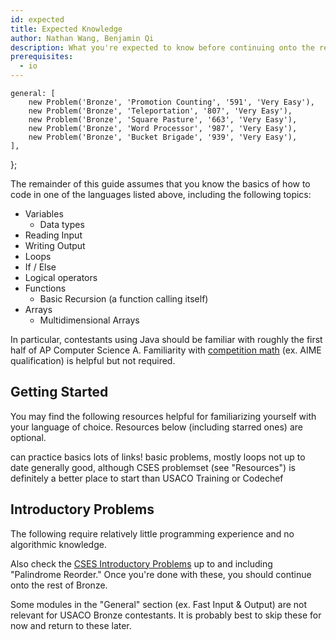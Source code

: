 ```yaml
---
id: expected
title: Expected Knowledge
author: Nathan Wang, Benjamin Qi
description: What you're expected to know before continuing onto the rest of USACO Bronze.
prerequisites:
  - io
---
```



	general: [
		new Problem('Bronze', 'Promotion Counting', '591', 'Very Easy'),
		new Problem('Bronze', 'Teleportation', '807', 'Very Easy'),
		new Problem('Bronze', 'Square Pasture', '663', 'Very Easy'),
		new Problem('Bronze', 'Word Processor', '987', 'Very Easy'),
		new Problem('Bronze', 'Bucket Brigade', '939', 'Very Easy'),
	],
};

The remainder of this guide assumes that you know the basics of how to code in one of the languages listed above, including the following topics:

- Variables
  - Data types
- Reading Input
- Writing Output
- Loops
- If / Else
- Logical operators
- Functions
  - Basic Recursion (a function calling itself)
- Arrays
  - Multidimensional Arrays

In particular, contestants using Java should be familiar with roughly the first half of AP Computer Science A. Familiarity with [competition math](https://github.com/bqi343/USACO/blob/master/Resources/Competition%20Math.md) (ex. AIME qualification) is helpful but not required.

## Getting Started

You may find the following resources helpful for familiarizing yourself with your language of choice. Resources below (including starred ones) are optional.

<Resources>
	<Resource
		source="CodeSignal"
		title="Arcade, Interview Practice"
		url="https://codesignal.com/"
		starred
	>
		can practice basics
	</Resource>
	<Resource
		source="Philippines OI"
		title="Prepare"
		url="https://noi.ph/prepare/"
		starred
	>
		lots of links!
	</Resource>
	<Resource
		source="VPlanet"
		title="Learn to Code"
		url="https://www.vplanetcoding.com/course1"
	>
		basic problems, mostly loops
	</Resource>
	<Resource
		source="IOI"
		title="Getting Started"
		url="https://ioinformatics.org/page/getting-started/14"
	>
		not up to date
	</Resource>
	<Resource
		source="Quora"
		title="Joshua Pan - Schedule for Beginners"
		url="https://www.quora.com/What-is-a-good-schedule-to-follow-for-becoming-better-at-competitive-programming-for-beginners"
	>
		generally good, although CSES problemset (see "Resources") is definitely a
		better place to start than USACO Training or Codechef
	</Resource>
</Resources>

## Introductory Problems

The following require relatively little programming experience and no algorithmic knowledge.

<Problems problems={problems.general} />

Also check the [CSES Introductory Problems](https://cses.fi/problemset/list/) up to and including "Palindrome Reorder." Once you're done with these, you should continue onto the rest of Bronze.

<Warning>

Some modules in the "General" section (ex. Fast Input & Output) are not relevant for USACO Bronze contestants. It is probably best to skip these for now and return to these later. <!-- However, make sure to check [Code Conventions](code-con) for the templates that will be used for code snippets in later modules!
 -->

</Warning>
